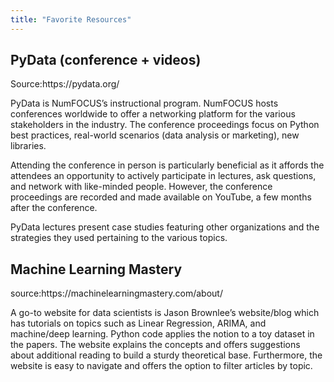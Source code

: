 ```yaml
---
title: "Favorite Resources"
---
```


## PyData (conference + videos)

Source:https://pydata.org/

PyData is NumFOCUS's instructional program. NumFOCUS hosts conferences worldwide to offer a networking platform for the various stakeholders in the industry. The conference proceedings focus on Python best practices, real-world scenarios (data analysis or marketing), new libraries.

Attending the conference in person is particularly beneficial as it affords the attendees an opportunity to actively participate in lectures, ask questions, and network with like-minded people. However, the conference proceedings are recorded and made available on YouTube, a few months after the conference.

PyData lectures present case studies featuring other organizations and the strategies they used pertaining to the various topics.

## Machine Learning Mastery

source:https://machinelearningmastery.com/about/

A go-to website for data scientists is Jason Brownlee's website/blog which has tutorials on topics such as Linear Regression, ARIMA, and machine/deep learning. Python code applies the notion to a toy dataset in the papers. The website explains the concepts and offers suggestions about additional reading to build a sturdy theoretical base. Furthermore, the website is easy to navigate and offers the option to filter articles by topic.
